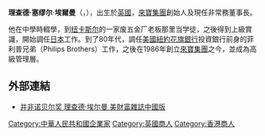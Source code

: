'''理查德·塞缪尔·埃爾曼'''（{{lang-en|'''Richard Samuel Elman'''}}，{{bd|1940年}}），出生於[[英國|英國]]，[[來寶集團|來寶集團]]創始人及現任非常務董事長。

他在中學時輟學，到[[纽卡斯尔|纽卡斯尔]]的一家废五金厂老板那里当学徒，之後得到上級賞識，開始調任[[日本|日本]]工作。到了80年代，調任[[美國|美國]][[紐約|紐約]][[花旗銀行|花旗銀行]]投資銀行前身的菲利普兄弟（Philips Brothers）工作，之後在1986年創立[[來寶集團|來寶集團]]之今，並成為高級管理層。

== 外部連結 ==
* [https://web.archive.org/web/20100102053439/http://fortunechina.com/magazine/content/2008-10/15/content_11368.htm 并非诺贝尔奖 理查德·埃尔曼 美財富雜誌中國版]

[[Category:中華人民共和國企業家|Category:中華人民共和國企業家]]
[[Category:英國商人|Category:英國商人]]
[[Category:香港商人|Category:香港商人]]